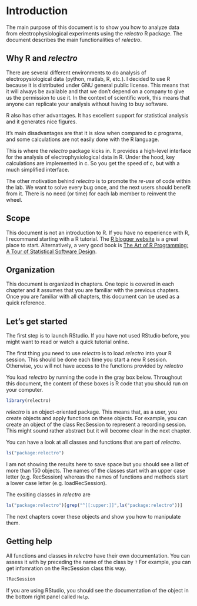 # Introduction {#intro}

The main purpose of this document is to show you how to analyze data from electrophysiological experiments using the *relectro* R package. The document describes the main functionalities of *relectro*. 

## Why R and *relectro*

There are several different environments to do analysis of electropysiological data (python, matlab, R, etc.).
I decided to use R because it is distributed under GNU general public license. 
This means that it will always be available and that we don't depend on a company to give us the permission to use it.
In the context of scientific work, this means that anyone can replicate your analysis without having to buy software.

R also has other advantages. 
It has excellent support for statistical analysis and it generates nice figures.

It's main disadvantages are that it is slow when compared to c programs, and some calculations are not easily done with the R language. 

This is where the *relectro* package kicks in. It provides a high-level interface for the analysis of electrophysiological data in R.
Under the hood, key calculations are implemented in c.
So you get the speed of c, but with a much simplified interface.

The other motivation behind *relectro* is to promote the *re-use* of code within the lab. 
We want to solve every bug once, and the next users should benefit from it. 
There is no need (or time) for each lab member to reinvent the wheel.

## Scope

This document is not an introduction to R. 
If you have no experience with R, I recommand starting with a R tutorial.
The [R blogger website](https://www.r-bloggers.com/how-to-learn-r-2/) is a great place to start.
Alternatively, a very good book is [The Art of R Programming: A Tour of Statistical Software Design](https://www.amazon.de/Art-Programming-Statistical-Software-Design/dp/1593273843/ref=sr_1_1?ie=UTF8&qid=1481745150&sr=8-1&keywords=r+programming).

## Organization

This document is organized in chapters.
One topic is covered in each chapter and it assumes that you are familiar with the previous chapters.
Once you are familiar with all chapters, this document can be used as a quick reference.

## Let's get started

The first step is to launch RStudio. 
If you have not used RStudio before, you might want to read or watch a quick tutorial online.

The first thing you need to use *relectro* is to load *relectro* into your R session.
This should be done each time you start a new R session. 
Otherwise, you will not have access to the functions provided by *relectro*

You load *relectro* by running the code in the gray box below.
Throughout this document, the content of these boxes is R code that you should run on your computer.
```r
library(relectro)
```

*relectro* is an object-oriented package. 
This means that, as a user, you create objects and apply functions on these objects.
For example, you can create an object of the class RecSession to represent a recording session.
This might sound rather abstract but it will become clear in the next chapter.

You can have a look at all classes and functions that are part of *relectro*.
```r
ls("package:relectro")
```
I am not showing the results here to save space but you should see a list of more than 150 objects.
The names of the classes start with an upper case letter (e.g. RecSession) whereas the names of functions and methods start a lower case letter (e.g. loadRecSession).


The exsiting classes in *relectro* are
```r
ls("package:relectro")[grep("^[[:upper:]]",ls("package:relectro"))]
```

The next chapters cover these objects and show you how to manipulate them.

## Getting help

All functions and classes in *relectro* have their own documentation. 
You can assess it with by preceding the name of the class by `?`
For example, you can get infomration on the RecSession class this way.
```R
?RecSession
```
If you are using RStudio, you should see the documentation of the object in the bottom right panel called `Help`.
